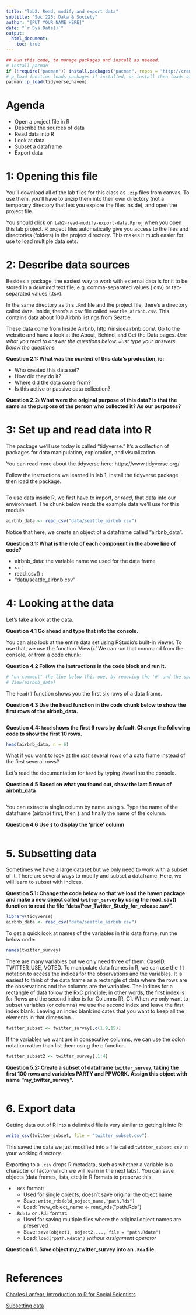 ```yaml
---
title: "lab2: Read, modify and export data"
subtitle: "Soc 225: Data & Society"
author: "[PUT YOUR NAME HERE]"
date: "`r Sys.Date()`"
output: 
  html_document:
    toc: true
---
```


```r
## Run this code, to manage packages and install as needed.
# Install pacman
if (!require("pacman")) install.packages("pacman", repos = "http://cran.us.r-project.org")
# p_load function loads packages if installed, or install then loads otherwise
pacman::p_load(tidyverse,haven)
```

# Agenda

- Open a project file in R
- Describe the sources of data
- Read data into R
- Look at data
- Subset a dataframe
- Export data


# 1: Opening this file

You'll download all of the lab files for this class as `.zip` files from canvas. To use them, you'll have to unzip them into their own directory (not a temporary directory that lets you explore the files inside), and open the project file. 

You should click on `lab2-read-modify-export-data.Rproj` when you open this lab project. R project files automatically give you access to the files and directories (folders) in the project directory. This makes it much easier for use to load multiple data sets.

# 2: Describe data sources 

Besides a package, the easiest way to work with external data is for it to be stored in a *delimited* text file, e.g. comma-separated values (.csv) or tab-separated values (.tsv). 

In the same directory as this `.Rmd` file and the project file, there's a directory called `data`. Inside, there's a csv file called `seattle_airbnb.csv`. This contains data about 100 Airbnb listings from Seattle. 

These data come from Inside Airbnb, http://insideairbnb.com/. Go to the website and have a look at the About, Behind, and Get the Data pages. *Use what you read to answer the questions below. Just type your answers below the questions.*

  **Question 2.1: What was the _context_ of this data's production, ie:** 
  
   - Who created this data set?
   - How did they do it?
   - Where did the data come from?
   - Is this active or passive data collection?
  
  **Question 2.2: What were the original purpose of this data? Is that the same as the purpose of the person who collected it? As our purposes?**  
  
# 3: Set up and read data into R

The package we'll use today is called "tidyverse." It's a collection of packages for data manipulation, exploration, and visualization.  

You can read more about the tidyverse here: https://www.tidyverse.org/

Follow the instructions we learned in lab 1, install the tidyverse package, then load the package.

```r

```

To use data inside R, we first have to import, or *read*, that data into our environment. The chunk below reads the example data we'll use for this module.

```r
airbnb_data <- read_csv("data/seattle_airbnb.csv")
```

Notice that here, we create an object of a dataframe called "airbnb_data". 

**Question 3.1: What is the role of each component in the above line of code?**

 - airbnb_data: the variable name we used for the data frame
 - `<-` :
 - read_csv() :
 - "data/seattle_airbnb.csv" 
 
# 4: Looking at the data

Let's take a look at the data.   

**Question 4.1 Go ahead and type that into the console.**

You can also look at the entire data set using RStudio's built-in viewer. To use that, we use the function 'View().' We can run that command from the console, or from a code chunk:

**Question 4.2 Follow the instructions in the code block and run it.**

```r
# "un-comment" the line below this one, by removing the '#' and the space
# View(airbnb_data)
```

The `head()` function shows you the first six rows of a data frame. 

**Question 4.3 Use the head function in the code chunk below to show the first rows of the airbnb_data.**

```r

```

**Question 4.4: `head` shows the first 6 rows by default. Change the following code to show the first 10 rows.** 

```r
head(airbnb_data, n = 6)
```

What if you want to look at the *last* several rows of a data frame instead of the first several rows?

Let's read the documentation for `head` by typing `?head` into the console.

**Question 4.5 Based on what you found out, show the last 5 rows of airbnb_data**

```r

```

You can extract a single column by name using `$`. Type the name of the dataframe (airbnb) first, then `$` and finally the name of the column. 

**Question 4.6 Use `$` to display the 'price' column**

```r

```

# 5. Subsetting data

Sometimes we have a large dataset but we only need to work with a subset of it. There are several ways to modify and subset a dataframe. Here, we will learn to subset with indices. 

**Question 5.1: Change the code below so that we load the haven package and make a new object called `twitter_survey` by using the read_sav() function to read the file "data/Pew_Twitter_Study_for_release.sav".**

```r
library(tidyverse)
airbnb_data <- read_csv("data/seattle_airbnb.csv")
```

To get a quick look at names of the variables in this data frame, run the below code:
```r
names(twitter_survey)
```

There are many variables but we only need three of them: CaseID, TWITTER_USE, VOTED. To manipulate data frames in R, we can use the `[]` notation to access the indices for the observations and the variables. It is easiest to think of the data frame as a rectangle of data where the rows are the observations and the columns are the variables. The indices for a rectangle of data follow the RxC principle; in other words, the first index is for Rows and the second index is for Columns [R, C]. When we only want to subset variables (or columns) we use the second index and leave the first index blank. Leaving an index blank indicates that you want to keep all the elements in that dimension.

```r
twitter_subset <- twitter_survey[,c(1,9,15)]
```

If the variables we want are in consecutive columns, we can use the colon notation rather than list them using the c function.

```r
twitter_subset2 <- twitter_survey[,1:4]
```

**Question 5.2: Create a subset of dataframe `twitter_survey`, taking the first 100 rows and variables PARTY and PPWORK. Assign this object with name "my_twitter_survey".**
```r

```

# 6. Export data

Getting data out of R into a delimited file is very similar to getting it into R:
```r
write_csv(twitter_subset, file = "twitter_subset.csv")
```

This saved the data we just modified into a file called `twitter_subset.csv` in your working directory. 

Exporting to a `.csv` drops R metadata, such as whether a variable is a character or factor(which we will learn in the next labs). You can save objects (data frames, lists, etc.) in R formats to preserve this. 

  - `.Rds` format:
    - Used for single objects, doesn't save original the object name
    - Save: `write_rds(old_object_name,"path.Rds")`
    - Load: `new_object_name <- read_rds("path.Rds")
  
  - `.Rdata` or `.Rda` format:
    - Used for saving multiple files where the original object names are preserved
    - Save: `save(object1, object2,..., file = "path.Rdata")`
    - Load: `load("path.Rdata")` *without assignment operator*
    
**Question 6.1. Save object my_twitter_survey into an `.Rda` file.**

```r

```


# References
[Charles Lanfear, Introduction to R for Social Scientists](https://clanfear.github.io/CSSS508/Lectures/Week5/CSSS508_Week5_data_import_export_cleaning.html#27)

[Subsetting data](https://stats.idre.ucla.edu/r/modules/subsetting-data/)



